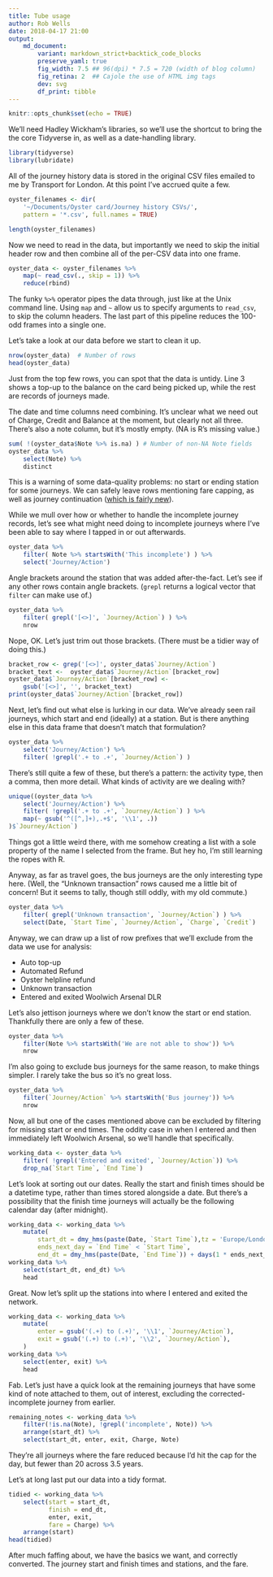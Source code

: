 ```yaml
---
title: Tube usage
author: Rob Wells
date: 2018-04-17 21:00
output:
    md_document:
        variant: markdown_strict+backtick_code_blocks
        preserve_yaml: true
        fig_width: 7.5 ## 96(dpi) * 7.5 = 720 (width of blog column)
        fig_retina: 2  ## Cajole the use of HTML img tags
        dev: svg
        df_print: tibble
---
```


```r
knitr::opts_chunk$set(echo = TRUE)
```

We’ll need Hadley Wickham’s libraries, so we’ll use the shortcut to bring the the core Tidyverse in, as well as a date-handling library.

```r
library(tidyverse)
library(lubridate)
```

All of the journey history data is stored in the original CSV files emailed to me by Transport for London. At this point I’ve accrued quite a few.

```r
oyster_filenames <- dir(
    '~/Documents/Oyster card/Journey history CSVs/',
    pattern = '*.csv', full.names = TRUE)

length(oyster_filenames)
```

Now we need to read in the data, but importantly we need to skip the initial header row and then combine all of the per-CSV data into one frame.

```r
oyster_data <- oyster_filenames %>%
    map(~ read_csv(., skip = 1)) %>%
    reduce(rbind)
```

The funky `%>%` operator pipes the data through, just like at the Unix command line. Using `map` and `~` allow us to specify arguments to `read_csv`, to skip the column headers. The last part of this pipeline reduces the 100-odd frames into a single one.

Let’s take a look at our data before we start to clean it up.

```r
nrow(oyster_data)  # Number of rows
head(oyster_data)
```

Just from the top few rows, you can spot that the data is untidy. Line 3 shows a top-up to the balance on the card being picked up, while the rest are records of journeys made.

The date and time columns need combining. It’s unclear what we need out of Charge, Credit and Balance at the moment, but clearly not all three. There’s also a note column, but it’s mostly empty. (NA is R’s missing value.)

```r
sum( !(oyster_data$Note %>% is.na) ) # Number of non-NA Note fields
oyster_data %>%
    select(Note) %>%
    distinct
```

This is a warning of some data-quality problems: no start or ending station for some journeys. We can safely leave rows mentioning fare capping, as well as journey continuation ([which is fairly new][hopper]).

[hopper]: https://www.londonreconnections.com/2016/dont-fear-beeper-bus-hopper-tickets-future-oyster/

While we mull over how or whether to handle the incomplete journey records, let’s see what might need doing to incomplete journeys where I’ve been able to say where I tapped in or out afterwards.

```r
oyster_data %>%
    filter( Note %>% startsWith('This incomplete') ) %>%
    select('Journey/Action')
```

Angle brackets around the station that was added after-the-fact. Let’s see if any other rows contain angle brackets. (`grepl` returns a logical vector that `filter` can make use of.)

```r
oyster_data %>%
    filter( grepl('[<>]', `Journey/Action`) ) %>%
    nrow
```

Nope, OK. Let’s just trim out those brackets. (There must be a tidier way of doing this.)

```r
bracket_row <- grep('[<>]', oyster_data$`Journey/Action`)
bracket_text <-  oyster_data$`Journey/Action`[bracket_row]
oyster_data$`Journey/Action`[bracket_row] <- 
    gsub('[<>]', '', bracket_text)
print(oyster_data$`Journey/Action`[bracket_row])
```

Next, let’s find out what else is lurking in our data. We’ve already seen rail journeys, which start and end (ideally) at a station. But is there anything else in this data frame that doesn’t match that formulation?

```r
oyster_data %>%
    select('Journey/Action') %>%
    filter( !grepl('.+ to .+', `Journey/Action`) )
```

There’s still quite a few of these, but there’s a pattern: the activity type, then a comma, then more detail. What kinds of activity are we dealing with?

```r
unique((oyster_data %>%
    select('Journey/Action') %>%
    filter( !grepl('.+ to .+', `Journey/Action`) ) %>%
    map(~ gsub('^([^,]+),.+$', '\\1', .))
)$`Journey/Action`)
```

Things got a little weird there, with me somehow creating a list with a sole property of the name I selected from the frame. But hey ho, I’m still learning the ropes with R.

Anyway, as far as travel goes, the bus journeys are the only interesting type here. (Well, the “Unknown transaction” rows caused me a little bit of concern! But it seems to tally, though still oddly, with my old commute.)

```r
oyster_data %>%
    filter( grepl('Unknown transaction', `Journey/Action`) ) %>%
    select(Date, `Start Time`, `Journey/Action`, `Charge`, `Credit`)
```

Anyway, we can draw up a list of row prefixes that we’ll exclude from the data we use for analysis:

* Auto top-up
* Automated Refund
* Oyster helpline refund
* Unknown transaction
* Entered and exited Woolwich Arsenal DLR

Let’s also jettison journeys where we don’t know the start or end station. Thankfully there are only a few of these.

```r
oyster_data %>%
    filter(Note %>% startsWith('We are not able to show')) %>%
    nrow
```

I’m also going to exclude bus journeys for the same reason, to make things simpler. I rarely take the bus so it’s no great loss.

```r
oyster_data %>%
    filter(`Journey/Action` %>% startsWith('Bus journey')) %>%
    nrow
```

Now, all but one of the cases mentioned above can be excluded by filtering for missing start or end times. The oddity case in when I entered and then immediately left Woolwich Arsenal, so we’ll handle that specifically.

```r
working_data <- oyster_data %>%
    filter( !grepl('Entered and exited', `Journey/Action`)) %>%
    drop_na(`Start Time`, `End Time`)
```

Let’s look at sorting out our dates. Really the start and finish times should be a datetime type, rather than times stored alongside a date. But there’s a possibility that the finish time journeys will actually be the following calendar day (after midnight).

```r
working_data <- working_data %>%
    mutate(
        start_dt = dmy_hms(paste(Date, `Start Time`),tz = 'Europe/London'),
        ends_next_day = `End Time` < `Start Time`,
        end_dt = dmy_hms(paste(Date, `End Time`)) + days(1 * ends_next_day))
working_data %>%
    select(start_dt, end_dt) %>%
    head
```

Great. Now let’s split up the stations into where I entered and exited the network.

```r
working_data <- working_data %>%
    mutate(
        enter = gsub('(.+) to (.+)', '\\1', `Journey/Action`),
        exit = gsub('(.+) to (.+)', '\\2', `Journey/Action`),
    )
working_data %>%
    select(enter, exit) %>%
    head
```

Fab. Let’s just have a quick look at the remaining journeys that have some kind of note attached to them, out of interest, excluding the corrected-incomplete journey from earlier.

```r
remaining_notes <- working_data %>%
    filter(!is.na(Note), !grepl('incomplete', Note)) %>%
    arrange(start_dt) %>%
    select(start_dt, enter, exit, Charge, Note)
```

They’re all journeys where the fare reduced because I’d hit the cap for the day, but fewer than 20 across 3.5 years.

Let’s at long last put our data into a tidy format.

```r
tidied <- working_data %>%
    select(start = start_dt,
           finish = end_dt,
           enter, exit,
           fare = Charge) %>%
    arrange(start)
head(tidied)
```

After much faffing about, we have the basics we want, and correctly converted. The journey start and finish times and stations, and the fare.

